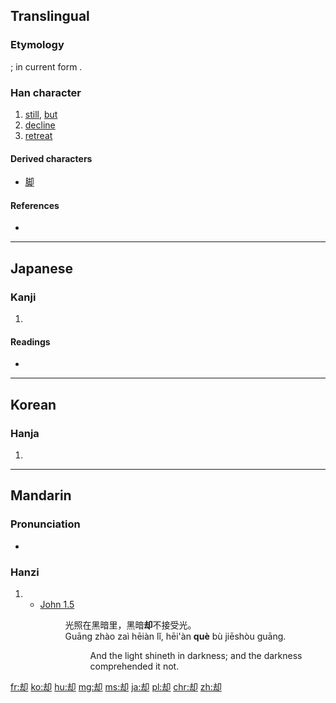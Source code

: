 {{also|卻}}
==Translingual==
{{Hani-forms|却|[[卻]]}}

===Etymology===
{{Han simp|卻|f=谷|t=去}}; in current form {{Han compound|去|卩}}.

===Han character===
{{Han char|rn=26|rad=卩|as=05|sn=7|four=|canj=土戈尸中 (GISL)|ids=⿰[[去]][[卩]]}}

# [[still]], [[but]]
# [[decline]]
# [[retreat]]

====Derived characters====
* [[脚]]

====References====
* {{Han ref|kx=0159.190|dkj=02856|dj=0364.080|hdz=10313.020|uh=5374|ud=21364}}

----

==Japanese==

===Kanji===
{{ja-kanji|grade=c|rs=卩05}}

# {{defn|lang=ja|sort=卩05}}

====Readings====
* {{ja-readings|on=[[きゃく]] (kyaku)|kun=[[しりぞく]] (shirizoku), [[しりぞける]] (shirizokeru), [[かえって]] (kaette)}}

----

==Korean==

===Hanja===
{{ko-hanja|hangeul=각|rv=gak|mr=kak}}

# {{defn|lang=ko|sort=卩05}}

----

==Mandarin==

===Pronunciation===
* {{audio|Zh-què.ogg|Audio}}

===Hanzi===
{{cmn-hanzi|tra=卻|pin=[[què]] ([[que4]])|wg=ch'üeh<sup>4</sup>}}

# {{defn|lang=cmn|sort=卩05}}
#* [http://wordproject.org/multi/bi_en_cn_py.htm John 1.5]
#*: 光照在黑暗里，黑暗'''却'''不接受光。
#*: Guāng zhào zaì hēiàn lǐ, hēi'àn '''què''' bù jiēshòu guāng.
#*::  And the light shineth in darkness; and the darkness comprehended it not.

[[fr:却]]
[[ko:却]]
[[hu:却]]
[[mg:却]]
[[ms:却]]
[[ja:却]]
[[pl:却]]
[[chr:却]]
[[zh:却]]
